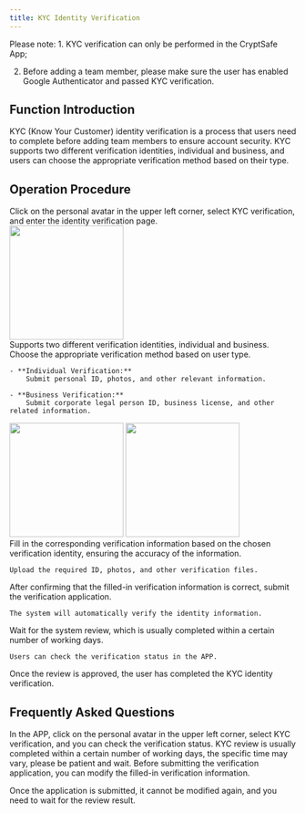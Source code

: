 ```yaml
---
title: KYC Identity Verification
---
```


<Note> 
Please note:
1. KYC verification can only be performed in the CryptSafe App;

2. Before adding a team member, please make sure the user has enabled Google Authenticator and passed KYC verification.
</Note>

## **Function Introduction**

KYC (Know Your Customer) identity verification is a process that users need to complete before adding team members to ensure account security. KYC supports two different verification identities, individual and business, and users can choose the appropriate verification method based on their type.

## **Operation Procedure**

<Steps>

<Step title="Enter the KYC Verification Page">
Click on the personal avatar in the upper left corner, select KYC verification, and enter the identity verification page.
    <div className="w-full flex items-center justify-center">
    <img src="/images/custody-guide/personalen.png" width="200"/>
</div>
</Step>

<Step title="Choose Verification Identity">
    Supports two different verification identities, individual and business. Choose the appropriate verification method based on user type.
    
    - **Individual Verification:**
        Submit personal ID, photos, and other relevant information.

    - **Business Verification:**
        Submit corporate legal person ID, business license, and other related information.

   <div className="w-full flex items-center justify-center">
    <CardGroup cols={2}>
        <img src="/images/quickstart/pkyc.png" width="200"/>
        <img src="/images/quickstart/ekyc.png" width="200"/>
    </CardGroup>
</div>

</Step>

<Step title="Fill in Verification Information">
    Fill in the corresponding verification information based on the chosen verification identity, ensuring the accuracy of the information.

    Upload the required ID, photos, and other verification files.
</Step>

<Step title="Submit Verification Application">
    After confirming that the filled-in verification information is correct, submit the verification application.

    The system will automatically verify the identity information.
</Step>

<Step title="Wait for the Review Result">
    Wait for the system review, which is usually completed within a certain number of working days.

    Users can check the verification status in the APP.
</Step>

<Step title="Verification Completed">
    Once the review is approved, the user has completed the KYC identity verification.
</Step>

</Steps>

## **Frequently Asked Questions**

<Accordion title="How do I check my KYC verification status?">
In the APP, click on the personal avatar in the upper left corner, select KYC verification, and you can check the verification status.
</Accordion>

<Accordion title="How long does KYC review take?">
KYC review is usually completed within a certain number of working days, the specific time may vary, please be patient and wait.
</Accordion>

<Accordion title="Can I modify the submitted KYC verification information?">
Before submitting the verification application, you can modify the filled-in verification information.

Once the application is submitted, it cannot be modified again, and you need to wait for the review result.
</Accordion>



